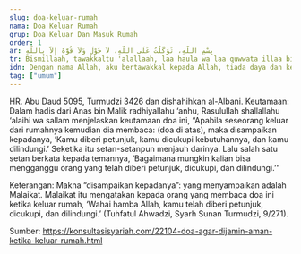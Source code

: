 ```yaml
---
slug: doa-keluar-rumah
nama: Doa Keluar Rumah
grup: Doa Keluar Dan Masuk Rumah
order: 1
ar: بِسْمِ اللَّهِ، تَوَكَّلْتُ عَلَى اللَّهِ، لاَ حَوْلَ وَلاَ قُوَّةَ إِلاَّ بِاللَّهِ
tr: Bismillaah, tawakkaltu 'alallaah, laa haula wa laa quwwata illaa billaah.
idn: Dengan nama Allah, aku bertawakkal kepada Allah, tiada daya dan kekuatan kecuali dengan pertolongan Allah.
tag: ["umum"]
---
```


HR. Abu Daud 5095, Turmudzi 3426 dan dishahihkan al-Albani.
Keutamaan:
Dalam hadis dari Anas bin Malik radhiyallahu ‘anhu, Rasulullah shallallahu ‘alaihi wa sallam menjelaskan keutamaan doa ini, “Apabila seseorang keluar dari rumahnya kemudian dia membaca: (doa di atas), maka disampaikan kepadanya, ‘Kamu diberi petunjuk, kamu dicukupi kebutuhannya, dan kamu dilindungi.’ Seketika itu setan-setanpun menjauh darinya. Lalu salah satu setan berkata kepada temannya, ‘Bagaimana mungkin kalian bisa mengganggu orang yang telah diberi petunjuk, dicukupi, dan dilindungi.’”

Keterangan:
Makna “disampaikan kepadanya”: yang menyampaikan adalah Malaikat. Malaikat itu mengatakan kepada orang yang membaca doa ini ketika keluar rumah, ‘Wahai hamba Allah, kamu telah diberi petunjuk, dicukupi, dan dilindungi.’ (Tuhfatul Ahwadzi, Syarh Sunan Turmudzi, 9/271).


Sumber: https://konsultasisyariah.com/22104-doa-agar-dijamin-aman-ketika-keluar-rumah.html
